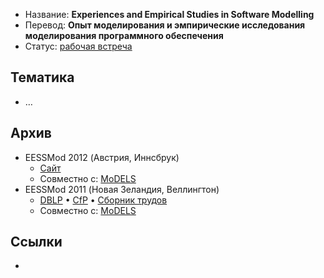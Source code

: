 * Название: '''Experiences and Empirical Studies in Software Modelling'''
* Перевод: '''Опыт моделирования и эмпирические исследования моделирования программного обеспечения'''
* Статус: [[Workshop|рабочая встреча]]

== Тематика ==
* …

== Архив ==
* EESSMod 2012 (Австрия, Иннсбрук)
** [http://www.eesmod.org/ Сайт]
** Совместно с: [[MoDELS]]
* EESSMod 2011 (Новая Зеландия, Веллингтон)
** [http://dblp.uni-trier.de/db/conf/models/eessmod2011.html DBLP] • [http://www.wikicfp.com/cfp/servlet/event.showcfp?eventid=17044 CfP] • [http://dl.dropbox.com/u/12330750/EESSMod%202011%20-%20Proceedings.pdf Сборник трудов]
** Совместно с: [[MoDELS]]

== Ссылки ==
* 
